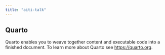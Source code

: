 ```yaml
---
title: "aiti-talk"
---
```


## Quarto

Quarto enables you to weave together content and executable code into a finished document. To learn more about Quarto see <https://quarto.org>.
